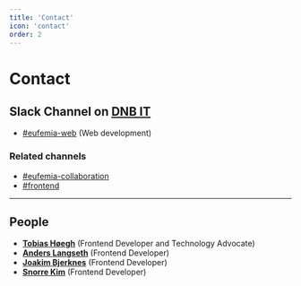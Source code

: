 ```yaml
---
title: 'Contact'
icon: 'contact'
order: 2
---
```


# Contact

## Slack Channel on [DNB IT](https://dnb-it.slack.com)

- [#eufemia-web](https://dnb-it.slack.com/archives/CMXABCHEY) (Web development)

### Related channels

- [#eufemia-collaboration](https://dnb-it.slack.com/archives/C081G91GCT0)
- [#frontend](https://dnb-it.slack.com/archives/CFC7QK21E)

---

## People

- **[Tobias Høegh](https://dnb.enterprise.slack.com/user/@WE2M4E65N)** (Frontend Developer and Technology Advocate)
- **[Anders Langseth](https://dnb.enterprise.slack.com/user/@U01MN8KA0UU)** (Frontend Developer)
- **[Joakim Bjerknes](https://dnb.enterprise.slack.com/user/@U04NPQR5YE8)** (Frontend Developer)
- **[Snorre Kim](https://dnb.enterprise.slack.com/user/@U04VCASJDEK)** (Frontend Developer)
